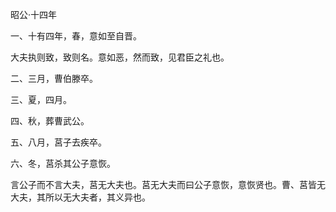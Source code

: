 

昭公·十四年

一、十有四年，春，意如至自晋。

大夫执则致，致则名。意如恶，然而致，见君臣之礼也。

二、三月，曹伯滕卒。

三、夏，四月。

四、秋，葬曹武公。

五、八月，莒子去疾卒。

六、冬，莒杀其公子意恢。

言公子而不言大夫，莒无大夫也。莒无大夫而曰公子意恢，意恢贤也。曹、莒皆无大夫，其所以无大夫者，其义异也。

